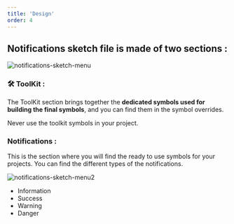 ```yaml
---
title: 'Design'
order: 4
---
```


## Notifications sketch file is made of two sections :

![notifications-sketch-menu](notifications-sketch-menu.png)

### **🛠 ToolKit :**

The ToolKit section brings together the **dedicated symbols used for building the final symbols**, and you can find them in the symbol overrides.
<br />

<Hint type="dont">
  <HintItem dont>
    Never use the toolkit symbols in your project.
  </HintItem>
</Hint>

### **Notifications :**

This is the section where you will find the ready to use symbols for your projects. You can find the different types of the notifications.

![notifications-sketch-menu2](notifications-sketch-menu2.png)

- Information
- Success
- Warning
- Danger
